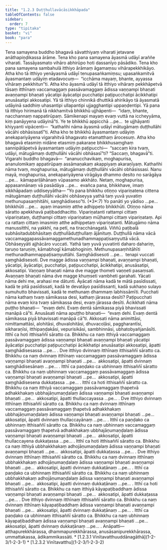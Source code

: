 ```yaml
---
title: "1.2.3 Duṭṭhullavācāsikkhāpada"
tableOfContents: false
sidebar:
  order: 7
type: "tipitaka"
basket: "vi"
book: "para"
---
```



<DynamicBreadcrumb />

<Division number="283" book="para">

<Paragraph number="1133" book="para">
Tena samayena buddho bhagavā sāvatthiyaṃ viharati jetavane anāthapiṇḍikassa ārāme. Tena kho pana samayena āyasmā udāyī araññe viharati. Tassāyasmato vihāro abhirūpo hoti dassanīyo pāsādiko. Tena kho pana samayena sambahulā itthiyo ārāmaṃ āgamaṃsu vihārapekkhikāyo. Atha kho tā itthiyo yenāyasmā udāyī tenupasaṅkamiṃsu; upasaṅkamitvā āyasmantaṃ udāyiṃ etadavocuṃ—  “icchāma mayaṃ, bhante, ayyassa vihāraṃ pekkhitun”ti. Atha kho āyasmā udāyī tā itthiyo vihāraṃ pekkhāpetvā tāsaṃ itthīnaṃ vaccamaggaṃ passāvamaggaṃ ādissa vaṇṇampi bhaṇati avaṇṇampi bhaṇati yācatipi āyācatipi pucchatipi paṭipucchatipi ācikkhatipi anusāsatipi akkosatipi. Yā tā itthiyo chinnikā dhuttikā ahirikāyo tā āyasmatā udāyinā saddhiṃ uhasantipi ullapantipi ujjagghantipi uppaṇḍentipi. Yā pana tā itthiyo hirimanā tā nikkhamitvā bhikkhū ujjhāpenti—  “idaṃ, bhante, nacchannaṃ nappatirūpaṃ. Sāmikenapi mayaṃ evaṃ vuttā na iccheyyāma, kiṃ panāyyena udāyinā”ti. Ye te bhikkhū appicchā …pe…  te ujjhāyanti khiyyanti vipācenti—  “kathañhi nāma āyasmā udāyī mātugāmaṃ duṭṭhullāhi vācāhi obhāsissatī”ti.



</Paragraph>

<Paragraph number="1134" book="para">
Atha kho te bhikkhū āyasmantaṃ udāyiṃ anekapariyāyena vigarahitvā bhagavato etamatthaṃ ārocesuṃ. Atha kho bhagavā etasmiṃ nidāne etasmiṃ pakaraṇe bhikkhusaṃghaṃ sannipātāpetvā āyasmantaṃ udāyiṃ paṭipucchi—  “saccaṃ kira tvaṃ, udāyi, mātugāmaṃ duṭṭhullāhi vācāhi obhāsasī”ti? “Saccaṃ, bhagavā”ti. Vigarahi buddho bhagavā—  “ananucchavikaṃ, moghapurisa, ananulomikaṃ appatirūpaṃ assāmaṇakaṃ akappiyaṃ akaraṇīyaṃ. Kathañhi nāma tvaṃ, moghapurisa, mātugāmaṃ duṭṭhullāhi vācāhi obhāsissasi. Nanu mayā, moghapurisa, anekapariyāyena virāgāya dhammo desito no sarāgāya …pe…  kāmapariḷāhānaṃ vūpasamo akkhāto. Netaṃ, moghapurisa, appasannānaṃ vā pasādāya …pe…  evañca pana, bhikkhave, imaṃ sikkhāpadaṃ uddiseyyātha—



</Paragraph>

</Division>
<Division number="284" book="para">

<Paragraph number="1135" book="para">
<Emphasis>“Yo pana bhikkhu otiṇṇo vipariṇatena cittena mātugāmaṃ duṭṭhullāhi vācāhi obhāseyya yathā taṃ yuvā yuvatiṃ methunupasaṃhitāhi, saṃghādiseso”</Emphasis>ti. (*3*:<Emphasis>7</Emphasis>)



</Paragraph>

</Division>
<Division number="285" book="para">

<Paragraph number="1136" book="para">
<Emphasis>Yo panā</Emphasis>ti yo yādiso …pe…  <Emphasis>bhikkhū</Emphasis>ti …pe…  ayaṃ imasmiṃ atthe adhippeto bhikkhūti.



</Paragraph>

<Paragraph number="1137" book="para">
<Emphasis>Otiṇṇo</Emphasis> nāma sāratto apekkhavā paṭibaddhacitto.



</Paragraph>

<Paragraph number="1138" book="para">
<Emphasis>Vipariṇatan</Emphasis>ti rattampi cittaṃ vipariṇataṃ, duṭṭhampi cittaṃ vipariṇataṃ mūḷhampi cittaṃ vipariṇataṃ. Api ca rattaṃ cittaṃ imasmiṃ atthe adhippetaṃ vipariṇatanti.



</Paragraph>

<Paragraph number="1139" book="para">
<Emphasis>Mātugāmo</Emphasis> nāma manussitthī, na yakkhī, na petī, na tiracchānagatā. Viññū paṭibalā subhāsitadubbhāsitaṃ duṭṭhullāduṭṭhullaṃ ājānituṃ.



</Paragraph>

<Paragraph number="1140" book="para">
<Emphasis>Duṭṭhullā</Emphasis> nāma <Emphasis>vācā</Emphasis> vaccamaggapassāvamaggamethunadhammappaṭisaṃyuttā vācā.



</Paragraph>

<Paragraph number="1141" book="para">
<Emphasis>Obhāseyyā</Emphasis>ti ajjhācāro vuccati.



</Paragraph>

<Paragraph number="1142" book="para">
<Emphasis>Yathā taṃ yuvā yuvatin</Emphasis>ti daharo dahariṃ, taruṇo taruṇiṃ, kāmabhogī kāmabhoginiṃ.



</Paragraph>

<Paragraph number="1143" book="para">
<Emphasis>Methunupasaṃhitāhī</Emphasis>ti methunadhammappaṭisaṃyuttāhi.



</Paragraph>

<Paragraph number="1144" book="para">
<Emphasis>Saṃghādiseso</Emphasis>ti …pe…  tenapi vuccati saṃghādisesoti.



</Paragraph>

<Paragraph number="1145" book="para">
Dve magge ādissa vaṇṇampi bhaṇati, avaṇṇampi bhaṇati, yācatipi, āyācatipi, pucchatipi, paṭipucchatipi, ācikkhatipi, anusāsatipi, akkosatipi.



</Paragraph>

<Paragraph number="1146" book="para">
<Emphasis>Vaṇṇaṃ bhaṇati</Emphasis> nāma dve magge thometi vaṇṇeti pasaṃsati.



</Paragraph>

<Paragraph number="1147" book="para">
<Emphasis>Avaṇṇaṃ bhaṇati</Emphasis> nāma dve magge khuṃseti vambheti garahati.



</Paragraph>

<Paragraph number="1148" book="para">
<Emphasis>Yācati</Emphasis> nāma dehi me, arahasi me dātunti.



</Paragraph>

<Paragraph number="1149" book="para">
<Emphasis>Āyācati</Emphasis> nāma kadā te mātā pasīdissati, kadā te pitā pasīdissati, kadā te devatāyo pasīdissanti, kadā sukhaṇo sulayo sumuhutto bhavissati, kadā te methunaṃ dhammaṃ labhissāmīti.



</Paragraph>

<Paragraph number="1150" book="para">
<Emphasis>Pucchati</Emphasis> nāma kathaṃ tvaṃ sāmikassa desi, kathaṃ jārassa desīti?



</Paragraph>

<Paragraph number="1151" book="para">
<Emphasis>Paṭipucchati</Emphasis> nāma evaṃ kira tvaṃ sāmikassa desi, evaṃ jārassa desīti.



</Paragraph>

<Paragraph number="1152" book="para">
<Emphasis>Ācikkhati</Emphasis> nāma puṭṭho bhaṇati—  “evaṃ dehi. Evaṃ dentā sāmikassa piyā bhavissati manāpā cā”ti.



</Paragraph>

<Paragraph number="1153" book="para">
<Emphasis>Anusāsati</Emphasis> nāma apuṭṭho bhaṇati—  “evaṃ dehi. Evaṃ dentā sāmikassa piyā bhavissati manāpā cā”ti.



</Paragraph>

<Paragraph number="1154" book="para">
<Emphasis>Akkosati</Emphasis> nāma animittāsi, nimittamattāsi, alohitāsi, dhuvalohitāsi, dhuvacoḷāsi, paggharantīsi, sikharaṇīsi, itthipaṇḍakāsi, vepurisikāsi, sambhinnāsi, ubhatobyañjanāsīti.



</Paragraph>

</Division>
<Division number="286" book="para">

<Paragraph number="1155" book="para">
Itthī ca hoti itthisaññī sāratto ca. Bhikkhu ca naṃ itthiyā vaccamaggaṃ passāvamaggaṃ ādissa vaṇṇampi bhaṇati avaṇṇampi bhaṇati yācatipi āyācatipi pucchatipi paṭipucchatipi ācikkhatipi anusāsatipi akkosatipi, āpatti saṃghādisesassa …pe… .



</Paragraph>

<Paragraph number="1156" book="para">
Dve itthiyo dvinnaṃ itthīnaṃ itthisaññī sāratto ca. Bhikkhu ca naṃ dvinnaṃ itthīnaṃ vaccamaggaṃ passāvamaggaṃ ādissa vaṇṇampi bhaṇati avaṇṇampi bhaṇati …pe…  akkosatipi, āpatti dvinnaṃ saṃghādisesānaṃ …pe… .



</Paragraph>

<Paragraph number="1157" book="para">
Itthī ca paṇḍako ca ubhinnaṃ itthisaññī sāratto ca. Bhikkhu ca naṃ ubhinnaṃ vaccamaggaṃ passāvamaggaṃ ādissa vaṇṇampi bhaṇati avaṇṇampi bhaṇati …pe…  akkosatipi, āpatti saṃghādisesena dukkaṭassa …pe… .



</Paragraph>

<Paragraph number="1158" book="para">
Itthī ca hoti itthisaññī sāratto ca. Bhikkhu ca naṃ itthiyā vaccamaggaṃ passāvamaggaṃ ṭhapetvā adhakkhakaṃ ubbhajāṇumaṇḍalaṃ ādissa vaṇṇampi bhaṇati avaṇṇampi bhaṇati …pe…  akkosatipi, āpatti thullaccayassa …pe… .



</Paragraph>

<Paragraph number="1159" book="para">
Dve itthiyo dvinnaṃ itthīnaṃ itthisaññī sāratto ca. Bhikkhu ca naṃ dvinnaṃ itthīnaṃ vaccamaggaṃ passāvamaggaṃ ṭhapetvā adhakkhakaṃ ubbhajāṇumaṇḍalaṃ ādissa vaṇṇampi bhaṇati avaṇṇampi bhaṇati …pe…  akkosatipi, āpatti dvinnaṃ thullaccayānaṃ …pe… .



</Paragraph>

<Paragraph number="1160" book="para">
Itthī ca paṇḍako ca ubhinnaṃ itthisaññī sāratto ca. Bhikkhu ca naṃ ubhinnaṃ vaccamaggaṃ passāvamaggaṃ ṭhapetvā adhakkhakaṃ ubbhajāṇumaṇḍalaṃ ādissa vaṇṇampi bhaṇati avaṇṇampi bhaṇati …pe…  akkosatipi, āpatti thullaccayena dukkaṭassa …pe… .



</Paragraph>

<Paragraph number="1161" book="para">
Itthī ca hoti itthisaññī sāratto ca. Bhikkhu ca naṃ itthiyā ubbhakkhakaṃ adhojāṇumaṇḍalaṃ ādissa vaṇṇampi bhaṇati avaṇṇampi bhaṇati …pe…  akkosatipi, āpatti dukkaṭassa …pe… .



</Paragraph>

<Paragraph number="1162" book="para">
Dve itthiyo dvinnaṃ itthīnaṃ itthisaññī sāratto ca. Bhikkhu ca naṃ dvinnaṃ itthīnaṃ ubbhakkhakaṃ adhojāṇumaṇḍalaṃ ādissa vaṇṇampi bhaṇati avaṇṇampi bhaṇati …pe…  akkosatipi, āpatti dvinnaṃ dukkaṭānaṃ …pe… .



</Paragraph>

<Paragraph number="1163" book="para">
Itthī ca paṇḍako ca ubhinnaṃ itthisaññī sāratto ca. Bhikkhu ca naṃ ubhinnaṃ ubbhakkhakaṃ adhojāṇumaṇḍalaṃ ādissa vaṇṇampi bhaṇati avaṇṇampi bhaṇati …pe…  akkosatipi, āpatti dvinnaṃ dukkaṭānaṃ …pe… .



</Paragraph>

<Paragraph number="1164" book="para">
Itthī ca hoti itthisaññī sāratto ca. Bhikkhu ca naṃ itthiyā kāyapaṭibaddhaṃ ādissa vaṇṇampi bhaṇati avaṇṇampi bhaṇati …pe…  akkosatipi, āpatti dukkaṭassa …pe… .



</Paragraph>

<Paragraph number="1165" book="para">
Dve itthiyo dvinnaṃ itthīnaṃ itthisaññī sāratto ca. Bhikkhu ca naṃ dvinnaṃ itthīnaṃ kāyapaṭibaddhaṃ ādissa vaṇṇampi bhaṇati avaṇṇampi bhaṇati …pe…  akkosatipi, āpatti dvinnaṃ dukkaṭānaṃ …pe… .



</Paragraph>

<Paragraph number="1166" book="para">
Itthī ca paṇḍako ca ubhinnaṃ itthisaññī sāratto ca. Bhikkhu ca naṃ ubhinnaṃ kāyapaṭibaddhaṃ ādissa vaṇṇampi bhaṇati avaṇṇampi bhaṇati …pe…  akkosatipi, āpatti dvinnaṃ dukkaṭānaṃ …pe… .



</Paragraph>

</Division>
<Division number="287" book="para">

<Paragraph number="1167" book="para">
Anāpatti—  atthapurekkhārassa, dhammapurekkhārassa, anusāsanipurekkhārassa, ummattakassa, ādikammikassāti.

</Paragraph>
</Division>

<TableOfContents book="para" section="1.2.3">
* [1.2.3.1 Vinītavatthuuddānagāthā](1-2-3/1-2-3-1)
* [1.2.3.2 Vinītavatthu](1-2-3/1-2-3-2)
</TableOfContents>